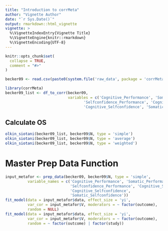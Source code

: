 ```yaml
---
title: "Introduction to corrMeta"
author: "Vignette Author"
date: "`r Sys.Date()`"
output: rmarkdown::html_vignette
vignette: >
  %\VignetteIndexEntry{Vignette Title}
  %\VignetteEngine{knitr::rmarkdown}
  %\VignetteEncoding{UTF-8}
---
```


```r
knitr::opts_chunk$set(
  collapse = TRUE,
  comment = "#>"
)
```

```r
becker09 <- read.csv(paste0(system.file('raw_data', package = 'corrMeta'), '/Becker09.csv'))
```

```r
library(corrMeta)
becker09_list <- df_to_corr(becker09, 
                            variables = c('Cognitive_Performance', 'Somatic_Performance',
                                   'Selfconfidence_Performance', 'Cognitive_Somatic',
                                   'Cognitive_Selfconfidence', 'Somatic_Selfconfidence'))
```

## Calculate OS
```r
olkin_siotani(becker09_list, becker09$N, type = 'simple')
olkin_siotani(becker09_list, becker09$N, type = 'average')
olkin_siotani(becker09_list, becker09$N, type = 'weighted')
```

# Master Prep Data Function
```r
input_metafor <- prep_data(becker09, becker09$N, type = 'simple', 
          variable_names = c('Cognitive_Performance', 'Somatic_Performance',
                             'Selfconfidence_Performance', 'Cognitive_Somatic',
                             'Cognitive_Selfconfidence',
                             'Somatic_Selfconfidence'))
fit_model(data = input_metafor$data, effect_size = 'yi', 
          var_cor = input_metafor$V, moderators = ~ factor(outcome), 
          random = NULL)
fit_model(data = input_metafor$data, effect_size = 'yi', 
          var_cor = input_metafor$V, moderators = ~ factor(outcome), 
          random = ~ factor(outcome) | factor(study))
```


